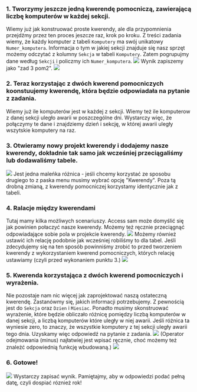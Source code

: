 ### 1. Tworzymy jeszcze jedną kwerendę pomocniczą, zawierającą liczbę komputerów w każdej sekcji.
Wiemy już jak konstruować proste kwerendy, ale dla przypomnienia przejdźmy przez ten proces jeszcze raz, krok po kroku.
Z treści zadania wiemy, że każdy komputer z tabeli `Komputery` ma swój unikatowy `Numer_komputera`. Informacja o tym w jakiej sekcji znajduje się nasz sprzęt możemy odczytać z kolumny `Sekcja` w tabeli `Komputery`. Zatem pogrupujmy dane według `Sekcji` i policzmy ich `Numer_komputera`.
![](https://i.imgur.com/tglKpg1.png)
Wynik zapiszemy jako "zad 3 pom2".
![](https://i.imgur.com/pdCNVFj.png)

### 2. Teraz korzystając z dwóch kwerend pomocniczych koonstuujemy kwerendę, która będzie odpowiadała na pytanie z zadania.
Wiemy już ile komputerów jest w każdej z sekcji. Wiemy też ile komputerow z danej sekcji uległo awarii w poszczególne dni. Wystarczy więc, że połączymy te dane i znajdziemy dzień i sekcję, w której awarii uległy wszytskie komputery na raz.

### 3. Otwieramy nowy projekt kwerendy i dodajemy nasze kwerendy, dokładnie tak samo jak wcześniej przeciągaliśmy lub dodawaliśmy tabele.
![](https://i.imgur.com/RGvoqso.png)
Jest jedna maleńka różnica - jeśli chcemy korzystać ze sposobu drugiego to z paska menu musimy wybrać opcję "Kwerendy". Poza tą drobną zmianą, z kwerendy pomocniczej korzystamy identycznie jak z tabeli.

### 4. Ralacje między kwerendami
Tutaj mamy kilka możliwych scenariuszy. Access sam może domyślić się jak powinien połaczyć nasze kwerendy. 
Możemy też ręcznie przeciągnąć odpowiadające sobie pola w projekcie kwerendy.
![](https://i.imgur.com/5Mm8Ypk.png)
Możemy również ustawić ich relację podobnie jak wcześniej robiliśmy to dla tabel. 
Jeśli zdecydujemy się na ten sposób powinniśmy zrobić to przed tworzeniem kwerendy z wykorzystaniem kwerend pomocniczych, których relację ustawiamy (czyli przed wykonaniem punktu 3.)
![](https://i.imgur.com/c9ZAvwc.png)

### 5. Kwerenda korzystająca z dwóch kwerend pomocniczych i wyrażenia.
Nie pozostaje nam nic więcej jak zaprojektować naszą ostateczną kwerendę. Zastanówmy się, jakich informacji potrzebujemy. Z pewnością jest do `Sekcja` oraz `Dzien` i `Miesiac`. Ponadto musimy skonstruować wyrażenie, które będzie obliczało różnicę pomiędzy liczbą komputerów w danej sekcji, a liczbą komputerów które uległy w niej awarii. Jeśli różnica ta wyniesie zero, to znaczy, że wszystkie komputery z tej sekcji uległy awarii tego dnia. Uzyskamy więc odpowiedź na pytanie z zadania.
![](https://i.imgur.com/wWXIJuE.png)
(Operator odejmowania (minus) najłatwiej jest wpisać ręcznie, choć możemy też znależć odpowiednią funkcję wbudowaną.)
![](https://i.imgur.com/PjwttNm.png)

### 6. Gotowe!
![](https://i.imgur.com/FCInL5V.png)
Wystarczy zapisać wynik. Pamiętajmy, aby w odpowiedzi podać pełną datę, czyli dospiać róznież rok! 






